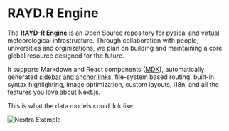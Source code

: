 
# RAYD.R Engine

The **RAYD-R Engine** is an Open Source repository for pysical and virtual meteorological infrastructure. 
Through collaboration with people, universities and orginizations, we plan on building and maintaining a core global resource designed for the future.

It supports Markdown and React components ([MDX](/mdx)), automatically generated [sidebar and anchor links](/docs/anchors), file-system based routing, built-in syntax highlighting, image optimization, custom layouts, i18n, and all the features you love about Next.js.

This is what the data models could llok like:

<Bleed>![Nextra Example](../public/demo.png)</Bleed>
